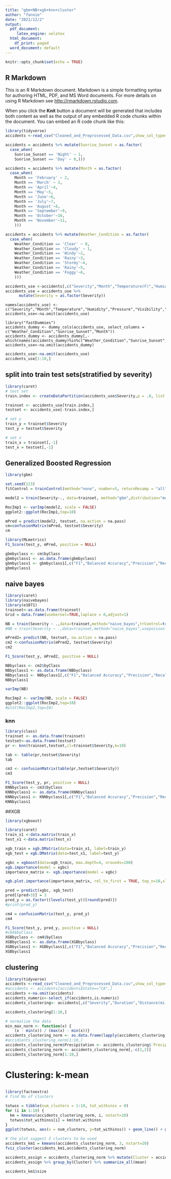 ---
title: "gbm+NB+xgb+knn+cluster"
author: "fannie"
date: "2021/12/2"
output:
  pdf_document: 
     latex_engine: xelatex
  html_document:
    df_print: paged
  word_document: default
---

```{r setup, include=FALSE}
knitr::opts_chunk$set(echo = TRUE)
```

## R Markdown

This is an R Markdown document. Markdown is a simple formatting syntax for authoring HTML, PDF, and MS Word documents. For more details on using R Markdown see <http://rmarkdown.rstudio.com>.

When you click the **Knit** button a document will be generated that includes both content as well as the output of any embedded R code chunks within the document. You can embed an R code chunk like this:

```{r}
library(tidyverse)
accidents <-read_csv("Cleaned_and_Preprocessed_Data.csv",show_col_types = FALSE)
```

```{r}
accidents = accidents %>% mutate(Sunrise_Sunset = as.factor(
  case_when(
    Sunrise_Sunset == 'Night' ~ 1,
    Sunrise_Sunset == 'Day' ~ 0,)))
```

```{r}
accidents = accidents %>% mutate(Month = as.factor(
  case_when(
    Month == 'February' ~ 2,
    Month == 'March' ~ 3,
    Month == 'April'~4,
    Month == 'May'~5,
    Month == 'June'~6,
    Month == 'July'~7,
    Month == 'August'~8,
    Month == 'September'~9,
    Month == 'October'~10,
    Month == 'November'~11,
    )))
```

```{r}
accidents = accidents %>% mutate(Weather_Condition = as.factor(
  case_when(
    Weather_Condition == 'Clear' ~ 0,
    Weather_Condition == 'Cloudy' ~ 1,
    Weather_Condition == 'Windy'~2,
    Weather_Condition == 'Rainy'~3,
    Weather_Condition == 'Stormy'~4,
    Weather_Condition == 'Rainy'~5,
    Weather_Condition == 'Foggy'~6,
    )))
```


```{r}
accidents_use <-accidents[,c("Severity","Month","Temperature(F)","Humidity(%)","Pressure(in)","Visibility(mi)","Wind_Speed(mph)","Precipitation(in)","Amenity","Crossing","Junction","Railway","Station","Stop","Traffic_Signal","Weather_Condition","Sunrise_Sunset")]
accidents_use = accidents_use %>% 
      mutate(Severity = as.factor(Severity))
```

```{}
names(accidents_use) <- c("Severity","Month","Temperature","Humidity","Pressure","Visibility","Wind_Speed","Precipitation","Amenity","Crossing","Junction","Railway","Station","Stop","Traffic_Signal","Weather_Condition","Sunrise_Sunset")
accidents_use<-na.omit(accidents_use)
```

```{}
library("fastDummies")
accidents_dummy <- dummy_cols(accidents_use, select_columns = c("Weather_Condition","Sunrise_Sunset","Month"))
accidents_dummy <- accidents_dummy[,-which(names(accidents_dummy)%in%c("Weather_Condition","Sunrise_Sunset","Month"))]
accidents_use<-na.omit(accidents_dummy)
```



```{r}
accidents_use<-na.omit(accidents_use)
accidents_use[1:10,]
```




## split into train test sets(stratified by severity)

```{r}
library(caret)
# test set
train.index <- createDataPartition(accidents_use$Severity,p = .8, list = FALSE) # 20% for test

trainset <- accidents_use[train.index,]
testset <- accidents_use[-train.index,]

# set y
train_y = trainset$Severity
test_y = testset$Severity

# set x
train_x = trainset[,-1]
test_x = testset[,-1]
```





## Generalized Boosted Regression 

```{r}

library(gbm)

```
```{r}
set.seed(123)
fitControl = trainControl(method="none", number=5, returnResamp = "all")

model2 = train(Severity~., data=trainset, method="gbm",distribution="multinomial", trControl=fitControl, verbose=F, tuneGrid=data.frame(.n.trees=100, .shrinkage=0.01, .interaction.depth=1, .n.minobsinnode=1))

```

```{r}
RocImp1 <- varImp(model2, scale = FALSE)
ggplot2::ggplot(RocImp1,top=10)
```


```{r}
mPred = predict(model2, testset, na.action = na.pass)
cm=confusionMatrix(mPred, testset$Severity)
cm
```
```{r}
library(MLmetrics)
F1_Score(test_y, mPred, positive = NULL)

gbmbyclass <- cm$byClass
gbmbyclass1 <- as.data.frame(gbmbyclass)
gbmbyclass1 <- gbmbyclass1[,c("F1","Balanced Accuracy","Precision","Recall")]
gbmbyclass1
```

## naive bayes



```{r}
library(caret)
library(naivebayes)
library(e1071)
trainset<-as.data.frame(trainset)
Grid = data.frame(usekernel=TRUE,laplace = 0,adjust=1)

NB = train(Severity ~ .,data=trainset,method="naive_bayes",trControl=trainControl(method="none"),tuneGrid=Grid)
#NB = train(Severity ~ .,data=trainset,method="naive_bayes",usepoisson = TRUE)

```

```{r}
mPred2= predict(NB, testset, na.action = na.pass)
cm2 <-confusionMatrix(mPred2, testset$Severity)
cm2
```
```{r}
F1_Score(test_y, mPred2, positive = NULL)

NBbyclass <- cm2$byClass
NBbyclass1 <- as.data.frame(NBbyclass)
NBbyclass1 <- NBbyclass1[,c("F1","Balanced Accuracy","Precision","Recall")]
NBbyclass1
```

```{r}
varImp(NB)
```
```{r}
RocImp2 <- varImp(NB, scale = FALSE)
ggplot2::ggplot(RocImp2,top=10)
#plot(RocImp2,top=10)
```

### knn
```{r}
library(class)
trainset <- as.data.frame(trainset)
testset<-as.data.frame(testset)
pr <- knn(trainset,testset,cl=trainset$Severity,k=10)
```


```{r}
tab <- table(pr,testset$Severity)
tab
```



```{r}
cm3 <- confusionMatrix(table(pr,testset$Severity))
cm3
```

```{r}
F1_Score(test_y, pr, positive = NULL)
KNNbyclass <- cm3$byClass
KNNbyclass1 <- as.data.frame(KNNbyclass)
KNNbyclass1 <- KNNbyclass1[,c("F1","Balanced Accuracy","Precision","Recall")]
KNNbyclass1
```

##XGB


```{r}
library(xgboost)
```


```{r}
library(caret)
train_x1 <-data.matrix(train_x)
test_x1 <-data.matrix(test_x)

xgb_train = xgb.DMatrix(data=train_x1, label=train_y)
xgb_test = xgb.DMatrix(data=test_x1, label=test_y)
```


```{r}
xgbc = xgboost(data=xgb_train, max.depth=4, nrounds=100)
xgb.importance(model = xgbc)
importance_matrix <- xgb.importance(model = xgbc)

xgb.plot.importance(importance_matrix, rel_to_first = TRUE, top_n=10,xlab = "Relative importance")
```

```{r}
pred = predict(xgbc, xgb_test)
pred[(pred>3)] = 3
pred_y = as.factor((levels(test_y))[round(pred)])
#print(pred_y)
```

```{r}
cm4 = confusionMatrix(test_y, pred_y)
cm4

```
```{r}
F1_Score(test_y, pred_y, positive = NULL)
#cm4$byClass
XGBbyclass <- cm4$byClass
XGBbyclass1 <- as.data.frame(XGBbyclass)
XGBbyclass1 <- XGBbyclass1[,c("F1","Balanced Accuracy","Precision","Recall")]
XGBbyclass1
```
## clustering


```{r}
library(tidyverse)
accidents <-read_csv("Cleaned_and_Preprocessed_Data.csv",show_col_types = FALSE)
#accidents <- accidents[accidents$State=="CA",]
accidents <-na.omit(accidents)
accidents_numeric<-select_if(accidents,is.numeric)
accidents_clustering<- accidents[,c("Severity","Duration","Distance(mi)","Temperature(F)","Humidity(%)","Pressure(in)","Visibility(mi)","Wind_Speed(mph)","Precipitation(in)")]

accidents_clustering[1:10,]
```



```{r}
# normalize the data
min_max_norm <- function(x) {
    (x - min(x)) / (max(x) - min(x))}
accidents_clustering_norm <- as.data.frame(lapply(accidents_clustering[,-9], min_max_norm))
#accidients_clustering_norm[1:10,]
accidents_clustering_norm$Precipitation <- accidents_clustering$`Precipitation(in)`
accidents_clustering_norm <- accidents_clustering_norm[,-c(1,2)]
accidents_clustering_norm[1:10,]
```




# Clustering: k-mean

## 
```{r}
library(factoextra)
# find No of clusters


```

```{r}
totwss = tibble(num_clusters = 1:10, tot_withinss = 0)
for (i in 1:10) {
  km = kmeans(accidents_clustering_norm, i, nstart=10)
  totwss$tot_withinss[i] = km$tot.withinss
}
ggplot(totwss, aes(x = num_clusters, y=tot_withinss)) + geom_line() + geom_point()
```




```{r}
# the plot suggest 3 clusters to be used
accidents_km1 = kmeans(accidents_clustering_norm, 3, nstart=20)
fviz_cluster(accidents_km1,accidents_clustering_norm)
```

```{r}
accidents_assign = accidents_clustering_norm %>% mutate(Cluster = accidents_km1$cluster)
accidents_assign %>% group_by(Cluster) %>% summarize_all(mean)

```

```{r}
accidents_km1$size
```
































































































































































































































































































































































